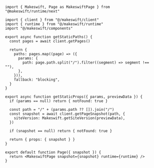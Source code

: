 ```tsx pages/[[...path]].tsx
import { Makeswift, Page as MakeswiftPage } from "@makeswift/runtime/next"

import { client } from "@/makeswift/client"
import { runtime } from "@/makeswift/runtime"
import "@/makeswift/components"

export async function getStaticPaths() {
  const pages = await client.getPages()

  return {
    paths: pages.map((page) => ({
      params: {
        path: page.path.split("/").filter((segment) => segment !== ""),
      },
    })),
    fallback: "blocking",
  }
}

export async function getStaticProps({ params, previewData }) {
  if (params == null) return { notFound: true }

  const path = "/" + (params.path ?? []).join("/")
  const snapshot = await client.getPageSnapshot(path, {
    siteVersion: Makeswift.getSiteVersion(previewData),
  })

  if (snapshot == null) return { notFound: true }

  return { props: { snapshot } }
}

export default function Page({ snapshot }) {
  return <MakeswiftPage snapshot={snapshot} runtime={runtime} />
}
```
